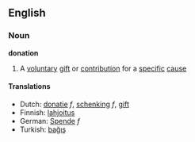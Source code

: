 == English ==
=== Noun ===
'''donation'''

# A [[voluntary]] [[gift]] or [[contribution]] for a [[specific]] [[cause]]

==== Translations ====
*Dutch: [[donatie]] ''f'', [[schenking]] ''f'', [[gift]]
*Finnish: [[lahjoitus]]
*German: [[Spende]] ''f''
*Turkish: [[bağış]]